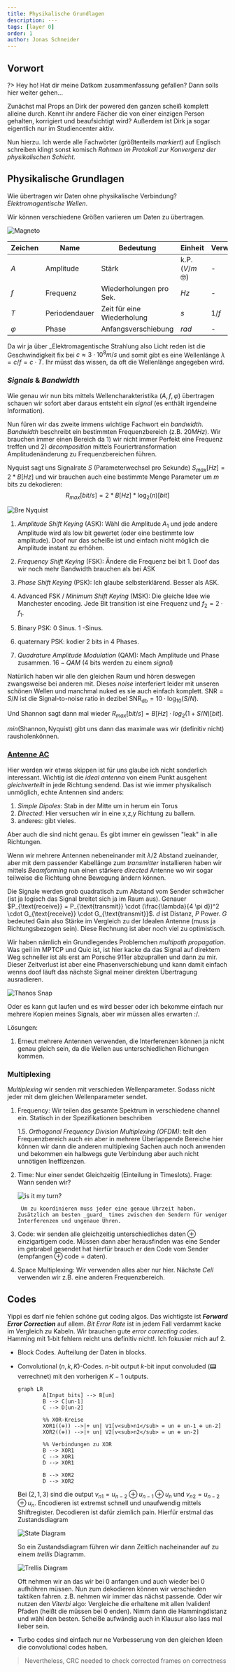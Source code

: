 ```yaml
---
title: Physikalische Grundlagen
description: ---
tags: [layer 0]
order: 1
author: Jonas Schneider
---
```


## Vorwort

?> Hey ho! Hat dir meine Datkom zusammenfassung gefallen? Dann solls hier weiter gehen...

Zunächst mal Props an Dirk der powered den ganzen scheiß komplett alleine durch. Kennt ihr andere Fächer die von einer einzigen Person gehalten, korrigiert und beaufsichtigt wird?
Außerdem ist Dirk ja sogar eigentlich nur im Studiencenter aktiv.

Nun hierzu. Ich werde alle Fachwörter (größtenteils _markiert_) auf Englisch schreiben klingt sonst komisch _Rahmen im Protokoll zur Konvergenz der physikalischen Schicht_.

## Physikalische Grundlagen

Wie übertragen wir Daten ohne physikalische Verbindung? _Elektromagentische Wellen_.

Wir können verschiedene Größen variieren um Daten zu übertragen.

![Magneto](/summary-assets/syscom/mit/wave-characteristics.png)

| Zeichen | Name      | Bedeutung            | Einheit | Verwandheit |
| ------- | --------- | -------------------- | ------- | ----------- |
| $A$     | Amplitude | Stärk | k.P. ($V/m$ 🤓) | - |
| $f$     | Frequenz | Wiederholungen pro Sek.| $Hz$ | - |
| $T$ | Periodendauer | Zeit für eine Wiederholung | $s$ | $1/f$ |
| $\varphi$ | Phase | Anfangsverschiebung | $rad$ | - |

Da wir ja über _Elektromagentische Strahlung also Licht reden ist die Geschwindigkeit fix bei $c \approx 3 \cdot 10^8 m/s$ und somit gibt es eine Wellenlänge $\lambda = c/f = c \cdot T$. Ihr müsst das wissen, da oft die Wellenlänge angegeben wird.


### _Signals_ & _Bandwidth_

Wie genau wir nun bits mittels Wellencharakteristika $(A,f,\varphi)$ übertragen schauen wir sofort aber daraus entsteht ein _signal_ (es enthält irgendeine Information).

Nun füren wir das zweite immens wichtige Fachwort ein _bandwidth_. _Bandwidth_ beschreibt ein bestimmten Frequenzbereich (z.B. $20MHz$). Wir brauchen immer einen Bereich da 1) wir nicht immer Perfekt eine Frequenz treffen und 2) _decomposition_ mittels Fouriertransformation Amplitudenänderung zu Frequenzbereichen führen.

Nyquist sagt uns Signalrate $S$ (Parameterwechsel pro Sekunde) $S_{max} [Hz] = 2 * B [Hz]$ und wir brauchen auch eine bestimmte Menge Parameter um $m$ bits zu dekodieren: $$R_{max} [bit/s] = 2 * B [Hz] * \log_2(n) [bit]$$

![Bre Nyquist](https://www.projectrhea.org/rhea/images/thumb/b/b4/Harry_Nyquist.jpg/180px-Harry_Nyquist.jpg)

1. _Amplitude Shift Keying_ (ASK): Wähl die Amplitude $A_1$ und jede andere Amplitude wird als low bit gewertet (oder eine bestimmte low amplitude).
    Doof nur das scheiße ist und einfach nicht möglich die Amplitude instant zu erhöhen.

2. _Frequency Shift Keying_ (FSK): Ändere die Frequenz bei bit 1. Doof das wir noch mehr Bandwidth brauchen als bei ASK
3. _Phase Shift Keying_ (PSK): Ich glaube selbsterklärend. Besser als ASK.
4. Advanced FSK / _Minimum Shift Keying_ (MSK): Die gleiche Idee wie Manchester encoding. Jede Bit transition ist eine Frequenz und $f_2 = 2 \cdot f_1$.
5. Binary PSK: $0$ Sinus. $1$ -Sinus.
6. quaternary PSK: kodier 2 bits in 4 Phases.
7. _Quadrature Amplitude Modulation_ (QAM): Mach Amplitude und Phase zusammen. $16-QAM$ (4 bits werden zu einem _signal_)

Natürlich haben wir alle den gleichen Raum und hören deswegen zwangsweise bei anderen mit. Dieses _noise_ interferiert leider mit unseren schönen Wellen und manchmal nuked es sie auch einfach komplett. $\text{SNR} = S / N$ ist die Signal-to-noise ratio in dezibel $\text{SNR}_{\text{db}} = 10 \cdot \log_{10}(S/N)$.

Und Shannon sagt dann mal wieder $R_{max} [bit/s] = B [Hz] \cdot log_2 (1 + S/N) [bit]$.

$min(\text{Shannon}, \text{Nyquist})$ gibt uns dann das maximale was wir (definitiv nicht) rausholenkönnen.


### [Antenne AC](https://www.antenneac.de/)

Hier werden wir etwas skippen ist für uns glaube ich nicht sonderlich interessant. Wichtig ist die _ideal antenna_ von einem Punkt ausgehent *gleichverteilt* in jede Richtung sendend. Das ist wie immer physikalisch unmöglich, echte Antennen sind anders:

1. _Simple Dipoles_: Stab in der Mitte um in herum ein Torus
2. _Directed_: Hier versuchen wir in eine x,z,y Richtung zu ballern.
3. anderes: gibt vieles. 

Aber auch die sind nicht genau. Es gibt immer ein gewissen "leak" in alle Richtungen.

Wenn wir mehrere Antennen nebeneinander mit $\lambda / 2$ Abstand zueinander, aber mit dem passender Kabellänge zum _transmitter_ installieren haben wir mittels _Beamforming_ nun einen stärkere _directed_ Antenne wo wir sogar teilweise die Richtung ohne Bewegung ändern können.


Die Signale werden grob quadratisch zum Abstand vom Sender schwächer (ist ja logisch das Signal breitet sich ja im Raum aus). Genauer $P_{\text{receive}} = P_{\text{transmit}} \cdot (\frac{\lambda}{4 \pi d})^2 \cdot G_{\text{receive}} \cdot G_{\text{transmit}}$. $d$ ist Distanz, $P$ Power. $G$ bedeuted Gain also Stärke im Vergleich zu der Idealen Antenne (muss ja Richtungsbezogen sein). Diese Rechnung ist aber noch viel zu optimistisch.

Wir haben nämlich ein Grundlegendes Problemchen _multipath propagation_. Was geil im MPTCP und Quic ist, ist hier kacke da das Signal auf direktem Weg schneller ist als erst am Porsche 911er abzuprallen und dann zu mir. Dieser Zeitverlust ist aber eine Phasenverschiebung und kann damit einfach wenns doof läuft das nächste Signal meiner direkten Übertragung  ausradieren.

![Thanos Snap](https://media4.giphy.com/media/v1.Y2lkPTc5MGI3NjExbXExbTZiM29lejY1MjV5bTkzZ3Zsd3Bwcmx1NThucHQybXV6ZzJwMyZlcD12MV9pbnRlcm5hbF9naWZfYnlfaWQmY3Q9Zw/LOoaJ2lbqmduxOaZpS/giphy.gif)

Oder es kann gut laufen und es wird besser oder ich bekomme einfach nur mehrere Kopien meines Signals, aber wir müssen alles erwarten :/.

Lösungen:

1. Erneut mehrere Antennen verwenden, die Interferenzen können ja nicht genau gleich sein, da die Wellen aus unterschiedlichen Richungen kommen. 

### Multiplexing

_Multiplexing_ wir senden mit verschieden Wellenparameter. Sodass nicht jeder mit dem gleichen Wellenparameter sendet.

1. Frequency: Wir teilen das gesamte Spektrum in verschiedene channel ein. Statisch in der Spezifikationen beschriben

	1.5. _Orthogonal Frequency Division Multiplexing (OFDM)_: teilt den Frequenzbereich auch ein aber in mehrere Überlappende Bereiche hier können wir dann die anderen multiplexing Sachen auch noch anwenden und bekommen ein halbwegs gute Verbindung aber auch nicht unnötigen Ineffizenzen.

2. Time: Nur einer sendet Gleichzeitig (Einteilung in Timeslots). Frage: Wann senden wir?

	![_is it my turn?_](https://media4.giphy.com/media/v1.Y2lkPTc5MGI3NjExbHI2cHlhYm5tdXlmNGlscW11d2Z3d2d6Nmt2ZWR6YWIxMzd2bm9qciZlcD12MV9pbnRlcm5hbF9naWZfYnlfaWQmY3Q9Zw/54rv8mQZtZgyY/giphy.gif)
	
		Um zu koordinieren muss jeder eine genaue Uhrzeit haben. Zusätzlich am besten _guard_ times zwischen den Sendern für weniger Interferenzen und ungenaue Uhren.

3. Code: wir senden alle gleichzeitig unterschiedliches $\text{daten} \oplus \text{einzigartigem code}$. Müssen dann aber herausfinden was eine Sender im gebrabel gesendet hat hierfür brauch er den Code vom Sender $(\text{empfangen} \oplus \text{code} = \text{daten})$.

4. Space Multiplexing: Wir verwenden alles aber nur hier. Nächste _Cell_ verwenden wir z.B. eine anderen Frequenzbereich.

## Codes

Yippi es darf nie fehlen schöne gut coding algos. Das wichtigste ist _**Forward Error Correction**_ auf allem. _Bit Error Rate_ ist in jedem Fall verdammt kacke im Vergleich zu Kabeln. Wir brauchen gute _error correcting codes_. Hamming mit 1-bit fehlern reicht uns definitiv nicht!. Ich fokusier mich auf 2.

- Block Codes. Aufteilung der Daten in blocks. 
- Convolutional $(n,k,K)$-Codes. $n$-bit output $k$-bit input convoluded (📟 verrechnet) mit den vorherigen $K-1$ outputs.

	```mermaid
	graph LR
			A[Input bits] --> B[un]
			B --> C[un-1]
			C --> D[un-2]

			%% XOR-Kreise
			XOR1((⊕)) -->|+ un| V1[v<sub>n1</sub> = un ⊕ un-1 ⊕ un-2]
			XOR2((⊕)) -->|+ un| V2[v<sub>n2</sub> = un ⊕ un-2]

			%% Verbindungen zu XOR
			B --> XOR1
			C --> XOR1
			D --> XOR1

			B --> XOR2
			D --> XOR2
	```

	Bei $(2,1,3)$ sind die output $v_{n1} = u_{n-2} \oplus u_{n-1} \oplus u_n$ und $v_{n2} = u_{n-2} \oplus u_n$. Encodieren ist extremst schnell und unaufwendig mittels Shiftregister. Decodieren ist dafür ziemlich pain. Hierfür erstmal das Zustandsdiagram


	![State Diagram](/summary-assets/syscom/mit/convolutional-state-diagram.png)

	So ein Zustandsdiagram führen wir dann Zeitlich nacheinander auf zu einem _trellis_ Diagramm.

	![Trellis Diagram](/summary-assets/syscom/mit/convolutional-trellis.png)

	Oft nehmen wir an das wir bei 0 anfangen und auch wieder bei 0 aufhöhren müssen. Nun zum dekodieren können wir verschieden taktiken fahren. z.B. nehmen wir immer das nächst passende. Oder wir nutzen den _Viterbi_ algo:
	Vergleiche die erhaltene mit allen !validen! Pfaden (heißt die müssen bei 0 enden). Nimm dann die Hammingdistanz und wähl den besten. Scheiße aufwändig auch in Klausur also lass mal lieber sein.
- Turbo codes sind einfach nur ne Verbesserung von den gleichen Ideen die convolutional codes haben.


> Nevertheless, CRC needed to check corrected frames on correctness
